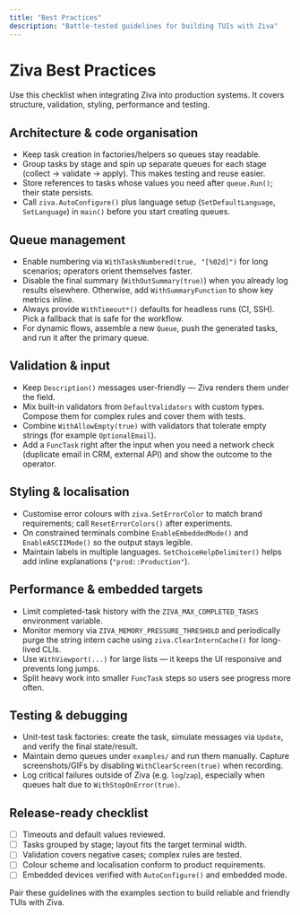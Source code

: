 ```yaml
---
title: "Best Practices"
description: "Battle-tested guidelines for building TUIs with Ziva"
---
```


# Ziva Best Practices

Use this checklist when integrating Ziva into production systems. It covers structure, validation, styling, performance and testing.

## Architecture & code organisation

- Keep task creation in factories/helpers so queues stay readable.
- Group tasks by stage and spin up separate queues for each stage (collect → validate → apply). This makes testing and reuse easier.
- Store references to tasks whose values you need after `queue.Run()`; their state persists.
- Call `ziva.AutoConfigure()` plus language setup (`SetDefaultLanguage`, `SetLanguage`) in `main()` before you start creating queues.

## Queue management

- Enable numbering via `WithTasksNumbered(true, "[%02d]")` for long scenarios; operators orient themselves faster.
- Disable the final summary (`WithOutSummary(true)`) when you already log results elsewhere. Otherwise, add `WithSummaryFunction` to show key metrics inline.
- Always provide `WithTimeout*()` defaults for headless runs (CI, SSH). Pick a fallback that is safe for the workflow.
- For dynamic flows, assemble a new `Queue`, push the generated tasks, and run it after the primary queue.

## Validation & input

- Keep `Description()` messages user-friendly — Ziva renders them under the field.
- Mix built-in validators from `DefaultValidators` with custom types. Compose them for complex rules and cover them with tests.
- Combine `WithAllowEmpty(true)` with validators that tolerate empty strings (for example `OptionalEmail`).
- Add a `FuncTask` right after the input when you need a network check (duplicate email in CRM, external API) and show the outcome to the operator.

## Styling & localisation

- Customise error colours with `ziva.SetErrorColor` to match brand requirements; call `ResetErrorColors()` after experiments.
- On constrained terminals combine `EnableEmbeddedMode()` and `EnableASCIIMode()` so the output stays legible.
- Maintain labels in multiple languages. `SetChoiceHelpDelimiter()` helps add inline explanations (`"prod::Production"`).

## Performance & embedded targets

- Limit completed-task history with the `ZIVA_MAX_COMPLETED_TASKS` environment variable.
- Monitor memory via `ZIVA_MEMORY_PRESSURE_THRESHOLD` and periodically purge the string intern cache using `ziva.ClearInternCache()` for long-lived CLIs.
- Use `WithViewport(...)` for large lists — it keeps the UI responsive and prevents long jumps.
- Split heavy work into smaller `FuncTask` steps so users see progress more often.

## Testing & debugging

- Unit-test task factories: create the task, simulate messages via `Update`, and verify the final state/result.
- Maintain demo queues under `examples/` and run them manually. Capture screenshots/GIFs by disabling `WithClearScreen(true)` when recording.
- Log critical failures outside of Ziva (e.g. `log`/`zap`), especially when queues halt due to `WithStopOnError(true)`.

## Release-ready checklist

- [ ] Timeouts and default values reviewed.
- [ ] Tasks grouped by stage; layout fits the target terminal width.
- [ ] Validation covers negative cases; complex rules are tested.
- [ ] Colour scheme and localisation conform to product requirements.
- [ ] Embedded devices verified with `AutoConfigure()` and embedded mode.

Pair these guidelines with the examples section to build reliable and friendly TUIs with Ziva.
